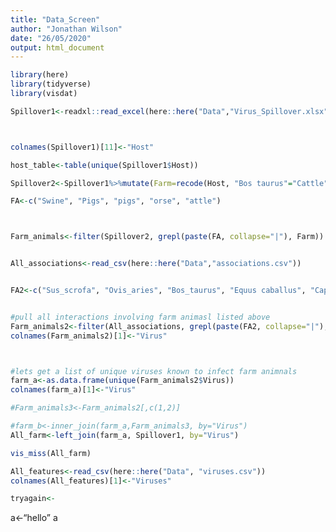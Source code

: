 ```yaml
---
title: "Data_Screen"
author: "Jonathan Wilson"
date: "26/05/2020"
output: html_document
---
```


```r
library(here)
library(tidyverse)
library(visdat)
```
```r

Spillover1<-readxl::read_excel(here::here("Data","Virus_Spillover.xlsx"))



colnames(Spillover1)[11]<-"Host"

host_table<-table(unique(Spillover1$Host))


```

```r

Spillover2<-Spillover1%>%mutate(Farm=recode(Host, "Bos taurus"="Cattle", "Bubalus bubalis, Bos indicus, Bos taurus"="Cattle","Sus scrofa"="Swine",  "Equus caballus"="Horse"))  

FA<-c("Swine", "Pigs", "pigs", "orse", "attle")



Farm_animals<-filter(Spillover2, grepl(paste(FA, collapse="|"), Farm))



```


```r
All_associations<-read_csv(here::here("Data","associations.csv"))


FA2<-c("Sus_scrofa", "Ovis_aries", "Bos_taurus", "Equus caballus", "Capra_aegagrus", "Capra_hircus", "Bubalus_bubalis",  "Cervus_elaphus",  "Cervus_nippon",  "Cervus_timorensis", "Bos_mutus", "Equus_asinus")


#pull all interactions involving farm animasl listed above
Farm_animals2<-filter(All_associations, grepl(paste(FA2, collapse="|"), hHostNameFinal))
colnames(Farm_animals2)[1]<-"Virus"



#lets get a list of unique viruses known to infect farm animnals
farm_a<-as.data.frame(unique(Farm_animals2$Virus))
colnames(farm_a)[1]<-"Virus"
```

```r

#Farm_animals3<-Farm_animals2[,c(1,2)]

#farm_b<-inner_join(farm_a,Farm_animals3, by="Virus")
All_farm<-left_join(farm_a, Spillover1, by="Virus")

vis_miss(All_farm)

```

```r
All_features<-read_csv(here::here("Data", "viruses.csv"))
colnames(All_features)[1]<-"Viruses"

tryagain<-

```
a<-"hello"
a


